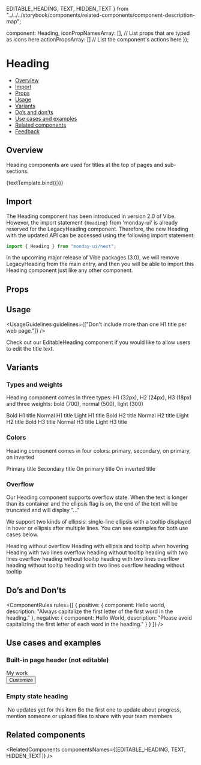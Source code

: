   EDITABLE_HEADING,
  TEXT,
  HIDDEN_TEXT
} from "../../../storybook/components/related-components/component-description-map";


  component: Heading,
  iconPropNamesArray: [], // List props that are typed as icons here
  actionPropsArray: [] // List the component's actions here
});

<Meta title="Text/Heading" component={Heading} argTypes={metaSettings.argTypes} decorators={metaSettings.decorators} />

<!--- Component template -->


# Heading

<!--- Component documentation -->

- [Overview](#overview)
- [Import](#import)
- [Props](#props)
- [Usage](#usage)
- [Variants](#variants)
- [Do’s and don’ts](#dos-and-donts)
- [Use cases and examples](#use-cases-and-examples)
- [Related components](#related-components)
- [Feedback](#feedback)

## Overview

Heading components are used for titles at the top of pages and sub-sections.

<Canvas>
  <Story name="Overview" args={{ children: "Title" }}>
    {textTemplate.bind({})}
  </Story>
</Canvas>

## Import

The Heading component has been introduced in version 2.0 of Vibe.
However, the import statement `{Heading}` from 'monday-ui' is already reserved for the <Link href="/?path=/docs/text-legacyheading--overview">LegacyHeading</Link> component.
Therefore, the new Heading with the updated API can be accessed using the following import statement:

```javascript
import { Heading } from "monday-ui/next";
```

In the upcoming major release of Vibe packages (3.0), we will remove LegacyHeading from the main entry, and then you will be able to import this Heading component
just like any other component.

## Props

<ArgsTable story="Overview" />

## Usage

<UsageGuidelines guidelines={["Don't include more than one H1 title per web page."]} />

<Tip title="Heading components are not editable">
  Check out our
  <Link href="/?path=/docs/inputs-editableheading--overview" size={Link.sizes.SMALL}>
    EditableHeading
  </Link>
  component if you would like to allow users to edit the title text.
</Tip>

## Variants

### Types and weights

Heading component comes in three types: H1 (32px), H2 (24px), H3 (18px) and three weights: bold (700), normal (500), light (300)

<Canvas>
  <Story name="Types and weights">
    <Flex
      gap={Flex.gaps.SMALL}
      direction={Flex.directions.COLUMN}
      justify={Flex.justify.START}
      align={Flex.align.START}
    >
      <Heading type={Heading.types.H1} weight={Heading.weights.BOLD}>
        Bold H1 title
      </Heading>
      <Heading type={Heading.types.H1} weight="normal">
        Normal H1 title
      </Heading>
      <Heading type={Heading.types.H1} weight={Heading.weights.LIGHT}>
        Light H1 title
      </Heading>
      <Heading type={Heading.types.H2} weight={Heading.weights.BOLD}>
        Bold H2 title
      </Heading>
      <Heading type={Heading.types.H2} weight={Heading.weights.NORMAL}>
        Normal H2 title
      </Heading>
      <Heading type={Heading.types.H2} weight={Heading.weights.LIGHT}>
        Light H2 title
      </Heading>
      <Heading type={Heading.types.H3} weight={Heading.weights.BOLD}>
        Bold H3 title
      </Heading>
      <Heading type={Heading.types.H3} weight={Heading.weights.NORMAL}>
        Normal H3 title
      </Heading>
      <Heading type={Heading.types.H3} weight={Heading.weights.LIGHT}>
        Light H3 title
      </Heading>
    </Flex>
  </Story>
</Canvas>

### Colors

Heading component comes in four colors: primary, secondary, on primary, on inverted

<Canvas>
  <Story name="Colors">
    <Flex direction={Flex.directions.COLUMN} align={Flex.align.START} gap={Flex.gaps.SMALL}>
      <Heading type={Heading.types.H2} color={Heading.colors.PRIMARY}>
        Primary title
      </Heading>
      <Heading type={Heading.types.H2} type={Heading.types.H2} type={Heading.types.H2} color={Heading.colors.SECONDARY}>
        Secondary title
      </Heading>
      <Heading
        element="div"
        type={Heading.types.H2}
        className={styles.primaryBackground}
        align={Heading.align.CENTER}
        color={Heading.colors.ON_PRIMARY}
      >
        On primary title
      </Heading>
      <Heading
        element="div"
        type={Heading.types.H2}
        className={styles.invertedBackground}
        align={Heading.align.CENTER}
        color={Heading.colors.ON_INVERTED}
      >
        On inverted title
      </Heading>
    </Flex>
  </Story>
</Canvas>

### Overflow

Our Heading component supports overflow state.
When the text is longer than its container and the ellipsis flag is on, the end of the text will be truncated and will display "..."

We support two kinds of ellipsis: single-line ellipsis with a tooltip displayed in hover or ellipsis after multiple lines. You can see examples for both use cases below.

<Canvas>
  <Story name="Overflow" play={headingOverflowSuite}>
    <Flex
      id={OVERFLOW_TITLE_CONTAINER_ID}
      direction={Flex.directions.COLUMN}
      gap={Flex.gaps.MEDIUM}
      align={Flex.align.STRETCH}
      style={{ width: "480px" }}
    >
      <Heading type={Heading.types.H2} ellipsis={false}>
        Heading without overflow
      </Heading>
      <Heading
        type={Heading.types.H2}
        ellipsis
        /**for testing purposes**/
        data-testid={ONE_LINE_ELLIPSIS_TEST_ID}
        tooltipProps={{
          containerSelector: `#${OVERFLOW_TITLE_CONTAINER_ID}`
        }}
      >
        Heading with ellipsis and tooltip when hovering
      </Heading>
      <div>
        <Heading type={Heading.types.H2} ellipsis withoutTooltip maxLines={2}>
          Heading with two lines overflow heading without tooltip heading with two lines overflow heading without
          tooltip heading with two lines overflow heading without tooltip heading with two lines overflow heading
          without tooltip
        </Heading>
      </div>
    </Flex>
  </Story>
</Canvas>

## Do’s and Don’ts

<ComponentRules
  rules={[
    {
      positive: {
        component: <Heading>Hello world</Heading>,
        description: "Always capitalize the first letter of the first word in the heading."
      },
      negative: {
        component: <Heading>Hello World</Heading>,
        description: "Please avoid capitalizing the first letter of each word in the heading."
      }
    }
  ]}
/>

## Use cases and examples

### Built-in page header (not editable)

<Canvas>
  <Story name="Built-in page header (not editable)">
    <div style={{ width: "100%" }}>
      <Heading type={Heading.types.H1} id="my-work-id">
        My work
      </Heading>
      <Divider className={styles.pageDivider} />
      <Flex align={Flex.align.CENTER} gap={Flex.gaps.SMALL} aria-labelledby="my-work-id">
        <Search wrapperClassName={styles.pageHeaderSearch} placeholder="Search" />
        <Checkbox label="Hide done items" checked />
        <Button leftIcon={Custom} kind={Button.kinds.TERTIARY}>
          Customize
        </Button>
      </Flex>
    </div>
  </Story>
</Canvas>

### Empty state heading

<Canvas>
  <Story name="Empty state heading">
    <div className={styles.emptyStateContainer} aria-labelledby="empty-state-id">
      <img style={{ width: "290px" }} src={emptyStateExample} alt="" />
      <Heading type={Heading.types.H2} id="empty-state-id" className={styles.emptyStateHeading}>
        No updates yet for this item
      </Heading>
      <Text element="span" type={Text.types.TEXT1} style={{ width: "50%", textAlign: "center" }} ellipsis={false}>
        Be the first one to update about progress, mention someone or upload files to share with your team members
      </Text>
    </div>
  </Story>
</Canvas>

## Related components

<RelatedComponents componentsNames={[EDITABLE_HEADING, TEXT, HIDDEN_TEXT]} />
